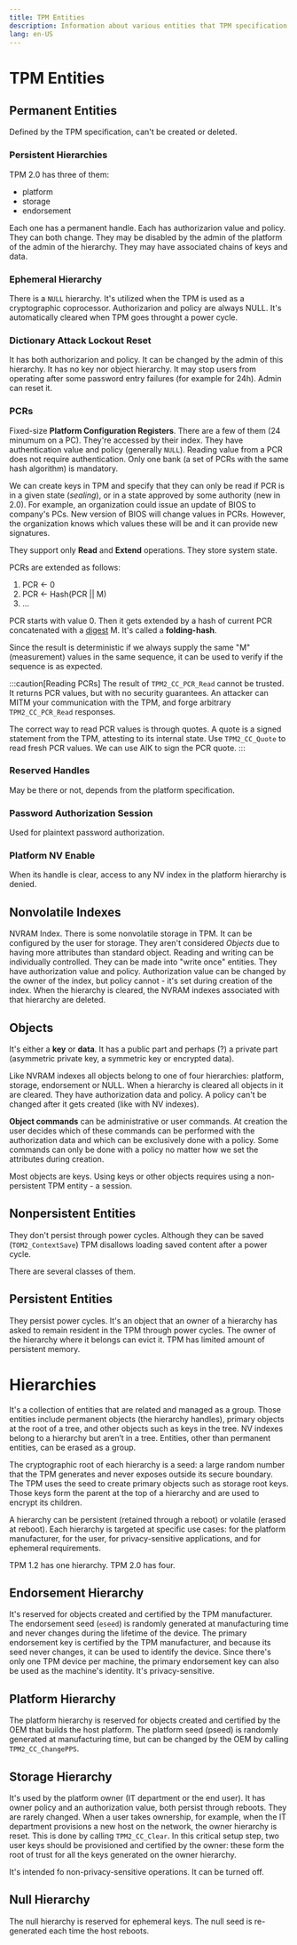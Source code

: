 ```yaml
---
title: TPM Entities
description: Information about various entities that TPM specification defines
lang: en-US
---
```



# TPM Entities

## Permanent Entities

Defined by the TPM specification, can't be created or deleted.

### Persistent Hierarchies

TPM 2.0 has three of them:

- platform
- storage
- endorsement

Each one has a permanent handle. Each has authorizarion value and policy. They
can both change. They may be disabled by the admin of the platform of the admin
of the hierarchy.
They may have associated chains of keys and data.

### Ephemeral Hierarchy

There is a `NULL` hierarchy. It's utilized when the TPM is used as a
cryptographic coprocessor. Authorizarion and policy are always NULL. It's
automatically cleared when TPM goes throught a power cycle.

### Dictionary Attack Lockout Reset

It has both authorizarion and policy. It can be changed by the admin of this
hierarchy. It has no key nor object hierarchy. It may stop users from operating
after some password entry failures (for example for 24h). Admin can reset it.

### PCRs

Fixed-size **Platform Configuration Registers**. There are a few of them (24
minumum on a PC). They're accessed by their index. They have authentication
value and policy (generally `NULL`). Reading value from a PCR does not require
authentication. Only one bank (a set of PCRs with the same hash algorithm) is
mandatory.

We can create keys in TPM and specify that they can only be read if PCR is in a
given state (_sealing_), or in a state approved by some authority (new in 2.0).
For example, an organization could issue an update of BIOS to company's PCs. New
version of BIOS will change values in PCRs. However, the organization knows
which values these will be and it can provide new signatures.

They support only **Read** and **Extend** operations. They store system state.

PCRs are extended as follows:

1. PCR <- 0
2. PCR <- Hash(PCR || M)
3. ...

PCR starts with value 0. Then it gets extended by a hash of current PCR
concatenated with a [digest](../basic-terms.md#hash) M. It's called a
**folding-hash**.

Since the result is deterministic if we always supply the same "M" (measurement)
values in the same sequence, it can be used to verify if the sequence is as
expected.

:::caution[Reading PCRs]
The result of `TPM2_CC_PCR_Read` cannot be trusted. It returns PCR values, but
with no security guarantees. An attacker can MITM your communication with the
TPM, and forge arbitrary `TPM2_CC_PCR_Read` responses.

The correct way to read PCR values is through quotes. A quote is a signed
statement from the TPM, attesting to its internal state. Use `TPM2_CC_Quote` to
read fresh PCR values. We can use AIK to sign the PCR quote.
:::

### Reserved Handles

May be there or not, depends from the platform specification.

### Password Authorization Session

Used for plaintext password authorization.

### Platform NV Enable

When its handle is clear, access to any NV index in the platform hierarchy is
denied.

## Nonvolatile Indexes

NVRAM Index. There is some nonvolatile storage in TPM. It can be configured by
the user for storage. They aren't considered *Objects* due to having more
attributes than standard object. Reading and writing can be individually
controlled. They can be made into "write once" entities. They have authorization
value and policy. Authorization value can be changed by the owner of the index,
but policy cannot - it's set during creation of the index. When the hierarchy is
cleared, the NVRAM indexes associated with that hierarchy are deleted.

## Objects

It's either a **key** or **data**. It has a public part and perhaps (?) a
private part (asymmetric private key, a symmetric key or encrypted data).

Like NVRAM indexes all objects belong to one of four hierarchies: platform,
storage, endorsement or NULL. When a hierarchy is cleared all objects in it are
cleared. They have authorization data and policy. A policy can't be changed
after it gets created (like with NV indexes). 

**Object commands** can be administrative or user commands. At creation the user
decides which of these commands can be performed with the authorization data and
which can be exclusively done with a policy. Some commands can only be done with
a policy no matter how we set the attributes during creation. 

Most objects are keys. Using keys or other objects requires using a
non-persistent TPM entity - a session.

## Nonpersistent Entities

They don't persist through power cycles. Although they can be saved
(`TOM2_ContextSave`) TPM disallows loading saved content after a power cycle.

There are several classes of them.

## Persistent Entities

They persist power cycles. It's an object that an owner of a hierarchy has asked
to remain resident in the TPM through power cycles. The owner of the hierarchy
where it belongs can evict it. TPM has limited amount of persistent memory.

# Hierarchies

It's a collection of entities that are related and managed as a group. Those
entities include permanent objects (the hierarchy handles), primary objects at
the root of a tree, and other objects such as keys in the tree. NV indexes
belong to a hierarchy but aren’t in a tree. Entities, other than permanent
entities, can be erased as a group.

The cryptographic root of each hierarchy is a seed: a large random number that
the TPM generates and never exposes outside its secure boundary. The TPM uses
the seed to create primary objects such as storage root keys. Those keys form
the parent at the top of a hierarchy and are used to encrypt its children.

A hierarchy can be persistent (retained through a reboot) or volatile (erased at
reboot). Each hierarchy is targeted at specific use cases: for the platform
manufacturer, for the user, for privacy-sensitive applications, and for
ephemeral requirements.

TPM 1.2 has one hierarchy. TPM 2.0 has four.

## Endorsement Hierarchy

It's reserved for objects created and certified by the TPM manufacturer. The
endorsement seed (`eseed`) is randomly generated at manufacturing time and never
changes during the lifetime of the device. The primary endorsement key is
certified by the TPM manufacturer, and because its seed never changes, it can be
used to identify the device. Since there's only one TPM device per machine, the
primary endorsement key can also be used as the machine's identity. It's
privacy-sensitive. 

## Platform Hierarchy

The platform hierarchy is reserved for objects created and certified by the OEM
that builds the host platform. The platform seed (pseed) is randomly generated
at manufacturing time, but can be changed by the OEM by calling
`TPM2_CC_ChangePPS`.

## Storage Hierarchy

It's used by the platform owner (IT department or the end user). It has owner
policy and an authorization value, both persist through reboots. They are rarely
changed. When a user takes ownership, for example, when the IT department
provisions a new host on the network, the owner hierarchy is reset. This is done
by calling `TPM2_CC_Clear`. In this critical setup step, two user keys should be
provisioned and certified by the owner: these form the root of trust for all the
keys generated on the owner hierarchy.

It's intended fo non-privacy-sensitive operations.
It can be turned off.

## Null Hierarchy

The null hierarchy is reserved for ephemeral keys. The null seed is re-generated
each time the host reboots.